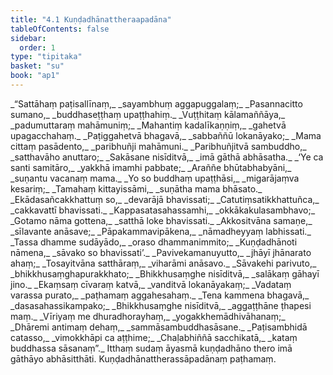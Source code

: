 ```yaml
---
title: "4.1 Kuṇḍadhānattheraapadāna"
tableOfContents: false
sidebar:
  order: 1
type: "tipitaka"
basket: "su"
book: "ap1"
---
```



<DynamicBreadcrumb />

<Division number="1" book="ap1" bookNo="20" page="91">

<Paragraph number="1073" type="verses" book="ap1">
_“Sattāhaṃ paṭisallīnaṃ,_  
_sayambhuṃ aggapuggalaṃ;_  
_Pasannacitto sumano,_  
_buddhaseṭṭhaṃ upaṭṭhahiṃ._  

</Paragraph>

</Division>
<Division number="2" book="ap1" bookNo="20" page="91">

<Paragraph number="1074" type="verses" book="ap1">
_Vuṭṭhitaṃ kālamaññāya,_  
_padumuttaraṃ mahāmuniṃ;_  
_Mahantiṃ kadalīkaṇṇiṃ,_  
_gahetvā upagacchahaṃ._  

</Paragraph>

</Division>
<Division number="3" book="ap1" bookNo="20" page="91">

<Paragraph number="1075" type="verses" book="ap1">
_Paṭiggahetvā bhagavā,_  
_sabbaññū lokanāyako;_  
_Mama cittaṃ pasādento,_  
_paribhuñji mahāmuni._  

</Paragraph>

</Division>
<Division number="4" book="ap1" bookNo="20" page="91">

<Paragraph number="1076" type="verses" book="ap1">
_Paribhuñjitvā sambuddho,_  
_satthavāho anuttaro;_  
_Sakāsane nisīditvā,_  
_imā gāthā abhāsatha._  

</Paragraph>

</Division>
<Division number="5" book="ap1" bookNo="20" page="91">

<Paragraph number="1077" type="verses" book="ap1">
_‘Ye ca santi samitāro,_  
_yakkhā imamhi pabbate;_  
_Araññe bhūtabhabyāni,_  
_suṇantu vacanaṃ mama._  

</Paragraph>

</Division>
<Division number="6" book="ap1" bookNo="20" page="91">

<Paragraph number="1078" type="verses" book="ap1">
_Yo so buddhaṃ upaṭṭhāsi,_  
_migarājaṃva kesariṃ;_  
_Tamahaṃ kittayissāmi,_  
_suṇātha mama bhāsato._  

</Paragraph>

</Division>
<Division number="7" book="ap1" bookNo="20" page="91">

<Paragraph number="1079" type="verses" book="ap1">
_Ekādasañcakkhattuṃ so,_  
_devarājā bhavissati;_  
_Catutiṃsatikkhattuñca,_  
_cakkavattī bhavissati._  

</Paragraph>

</Division>
<Division number="8" book="ap1" bookNo="20" page="91">

<Paragraph number="1080" type="verses" book="ap1">
_Kappasatasahassamhi,_  
_okkākakulasambhavo;_  
_Gotamo nāma gottena,_  
_satthā loke bhavissati._  

</Paragraph>

</Division>
<Division number="9" book="ap1" bookNo="20" page="91">

<Paragraph number="1081" type="verses" book="ap1">
_Akkositvāna samaṇe,_  
_sīlavante anāsave;_  
_Pāpakammavipākena,_  
_nāmadheyyaṃ labhissati._  

</Paragraph>

</Division>
<Division number="10" book="ap1" bookNo="20" page="91">

<Paragraph number="1082" type="verses" book="ap1">
_Tassa dhamme sudāyādo,_  
_oraso dhammanimmito;_  
_Kuṇḍadhānoti nāmena,_  
_sāvako so bhavissati’._  

</Paragraph>

</Division>
<Division number="11" book="ap1" bookNo="20" page="91">

<Paragraph number="1083" type="verses" book="ap1">
_Pavivekamanuyutto,_  
_jhāyī jhānarato ahaṃ;_  
_Tosayitvāna satthāraṃ,_  
_viharāmi anāsavo._  

</Paragraph>

</Division>
<Division number="12" book="ap1" bookNo="20" page="92">

<Paragraph number="1084" type="verses" book="ap1">
_Sāvakehi parivuto,_  
_bhikkhusaṃghapurakkhato;_  
_Bhikkhusaṃghe nisīditvā,_  
_salākaṃ gāhayī jino._  

</Paragraph>

</Division>
<Division number="13" book="ap1" bookNo="20" page="92">

<Paragraph number="1085" type="verses" book="ap1">
_Ekaṃsaṃ cīvaraṃ katvā,_  
_vanditvā lokanāyakaṃ;_  
_Vadataṃ varassa purato,_  
_paṭhamaṃ aggahesahaṃ._  

</Paragraph>

</Division>
<Division number="14" book="ap1" bookNo="20" page="92">

<Paragraph number="1086" type="verses" book="ap1">
_Tena kammena bhagavā,_  
_dasasahassikampako;_  
_Bhikkhusaṃghe nisīditvā,_  
_aggaṭṭhāne ṭhapesi maṃ._  

</Paragraph>

</Division>
<Division number="15" book="ap1" bookNo="20" page="92">

<Paragraph number="1087" type="verses" book="ap1">
_Vīriyaṃ me dhuradhorayhaṃ,_  
_yogakkhemādhivāhanaṃ;_  
_Dhāremi antimaṃ dehaṃ,_  
_sammāsambuddhasāsane._  

</Paragraph>

</Division>
<Division number="16" book="ap1" bookNo="20" page="92">

<Paragraph number="1088" type="verses" book="ap1">
_Paṭisambhidā catasso,_  
_vimokkhāpi ca aṭṭhime;_  
_Chaḷabhiññā sacchikatā,_  
_kataṃ buddhassa sāsanaṃ”._  

</Paragraph>

<Paragraph number="1089" book="ap1">
Itthaṃ sudaṃ āyasmā kuṇḍadhāno thero imā gāthāyo abhāsitthāti.

</Paragraph>
</Division>

<Paragraph number="1090" type="center" book="ap1">
Kuṇḍadhānattherassāpadānaṃ paṭhamaṃ.
</Paragraph>